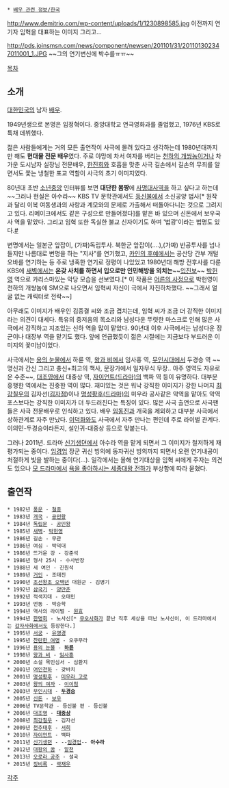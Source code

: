  * [[배우 관련 정보/한국]]

http://www.demitrio.com/wp-content/uploads/1/1230898585.jpg
이전까지 연기자 임혁을 대표하는 이미지
그리고...

http://pds.joinsmsn.com/news/component/newsen/201101/31/201101302347011001_1.JPG
~~그의 연기변신에 박수를ㅠㅠ~~

[[목차]]
== 소개 ==
[[대한민국]]의 남자 [[배우]].

1949년생으로 본명은 임정혁이다. 중앙대학교 연극영화과를 졸업했고, 1976년 KBS로 특채 데뷔했다.

젊은 사람들에게는 거의 모든 출연작이 사극에 몰려 있다고 생각하는데 1980년대까지만 해도 '''현대물 전문 배우'''였다. 주로 야망에 차서 여자를 버리는 [[천하의 개쌍놈]]이거나 차가운 도시남자 실장님 전문배우, [[한진희]]와 호흡을 맞춘 사극 길손에서 길손의 무죄를 알면서도 쫓는 냉철한 포교 역할이 사극의 초기 이미지였다.

80년대 초반 [[소년중앙]] 인터뷰를 보면 '''대단한 몸짱'''에 [[사명대사]]역을 하고 싶다고 하는데 ~~그러나 현실은 아수라~~ KBS TV 문학관에서도 [[등신불]]에서 소신공양 법사[* 원작과 달리 이복 여동생과의 사랑과 계모와의 문제로 가출해서 떠돌아다니는 것으로 그려지고 있다. 리메이크에서도 같은 구성으로 만들어졌다]를 맡은 바 있으며 신돈에서 보우국사 역을 맡았다. 그리고 임혁 또한 독실한 불교 신자이기도 하며 '법광'이라는 법명도 있다.[http://www.ibulgyo.com/news/articleView.html?idxno=80870 #]

변명에서는 일본군 앞잡이, (가짜)독립투사. 북한군 앞잡이(....),(가짜) 반공투사를 넘나들지만 나름대로 변명을 하는 "지사"를 연기했고, [[카인의 후예]]에서는 공산당 간부 개털오바를 연기하는 등 주로 냉혹한 연기로 정평이 나있었고 1980년대 해방 전후사를 다룬 KBS에 [[새벽]]에서는 '''온갖 사치를 하면서 입으로만 인민해방을 외치는'''~~[[입진보]]~~ [[박헌영]] 역으로 카리스마있는 악당 모습을 선보였다.[* 이 작품은 [[어른의 사정]]으로 박헌영이 천하의 개쌍놈에 SM으로 나오면서 임혁씨 자신이 극에서 자진하차했다. ~~그래서 얼굴 없는 캐릭터로 전락~~]

아무래도 이미지가 배우인 김종결 씨와 조금 겹치는데, 임혁 씨가 조금 더 강직한 이미지라는 의견이 대세다. 특유의 중저음의 목소리와 남성다운 뚜렷한 마스크로 인해 많은 사극에서 강직하고 지조있는 신하 역을 많이 맡았다. 90년대 이후 사극에서는 남성다운 장군이나 대장부 역을 맡기도 했다. 앞에 언급했듯이  젊은 시절에는 지금보다 부드러운 이미지의 꽃미남이었다. 

사극에서는 [[용의 눈물]]에서 하륜 역, [[왕과 비]]에서 임사홍 역, [[무인시대]]에서 두경승 역 ~~명신과 간신 그리고 충신+최고의 책사, 문장가에서 일자무식 무장.. 아주 영역도 자유로운 수준~~, [[대조영]]에서 대중상 역, [[자이언트(드라마)]]의 백파 역 등이 유명하다. 대부분 흥행한 역에서는 진중한 역이 많다. 재미있는 것은 워낙 강직한 이미지가 강한 나머지 [[최강칠우]]의 김자선([[김자점]])이나 [[명성황후(드라마)]]의 미우라 공사같은 악역을 맡아도 악역 포스보다는 강직한 이미지가 더 두드러진다는 특징이 있다. 많은 사극 출연으로 사극팬들은 사극 전문배우로 인식하고 있다.
배우 [[임동진]]과 개국을 제외하고 대부분 사극에서 상하관계로 자주 만났다. [[이덕화]]와도 사극에서 자주 만나는 편인데 주로 라이벌 관계다. 이의민-두경승이라든지, 설인귀-대중상 등으로 맞붙는다.

그러나 2011년. 드라마 [[신기생뎐]]에서 아수라 역을 맡게 되면서 그 이미지가 철저하게 재평가되는 중이다. [[임경업]] 장군 귀신 빙의에 동자귀신 빙의까지 되면서 오랜 연기내공이 처절하게 빛을 발하는 중이다(...). 일각에서는 올해 연기대상을 임혁 씨에게 주자는 의견도 있으나 [[뿌리깊은 나무(드라마)|모 드라마]]에서 [[한석규|욕을 좋아하시는 세종대왕 전하]]가 부상함에 따라 묻혔다.


== 출연작 ==
 * 1982년 [[풍운]] - [[철종]]
 * 1983년 [[개국]] - [[공민왕]]
 * 1984년 [[독립문]] - [[공민왕]]
 * 1985년 [[새벽]]- [[박헌영]]
 * 1986년 길손 - 무관
 * 1986년 여심 - 박덕대
 * 1986년 뜨거운 강 - 강준석
 * 1986년 형사 25시 - 수사반장
 * 1988년 세 여인 - 진원석
 * 1989년 [[거인]] - 조태진
 * 1990년 [[조선왕조 오백년]] 대원군 - 김병기
 * 1992년 [[삼국기]] - [[양만춘]]
 * 1992년 적색지대 - 오태민
 * 1993년 먼동 - 박승학
 * 1994년 역사의 라이벌 - [[원효]]
 * 1994년 [[한명회]] - 노사신[* [[무오사화]]가 끝난 직후 세상을 떠난 노사신이, 이 드라마에서는 [[갑자사화]]에서도 등장한다.]
 * 1995년 [[서궁]] - [[유영경]]
 * 1995년 [[찬란한 여명]] - 오쿠무라
 * 1996년 [[용의 눈물]] - '''[[하륜]]'''
 * 1998년 [[왕과 비]] - [[임사홍]]
 * 2000년 소설 목민심서 - 심환지
 * 2001년 [[여인천하]] - 갖바치
 * 2001년 [[명성황후(드라마)|명성황후]] - [[미우라 고로]]
 * 2003년 [[왕의 여자]] - [[이이첨]]
 * 2003년 [[무인시대]] - '''[[두경승]]'''
 * 2005년 [[신돈]] - [[보우]]
 * 2006년 TV문학관 - 등신불 편 - 등신불
 * 2006년 [[대조영]] - '''[[대중상]]'''
 * 2008년 [[최강칠우]] - 김자선
 * 2009년 [[천추태후]] - [[서희]]
 * 2010년 [[자이언트]] - 백파
 * 2011년 [[신기생뎐]] - --[[임경업]]-- '''아수라'''
 * 2012년 [[대왕의 꿈]] - [[알천]]
 * 2013년 [[오로라 공주(드라마)|오로라 공주]] - 설국
 * 2015년 [[징비록(드라마)|징비록]] - [[곽재우]]

[[각주]]
